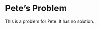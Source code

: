 Pete's Problem
========================================================

This is a problem for Pete.  It has no solution.